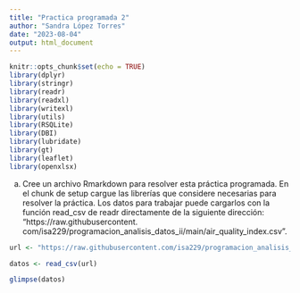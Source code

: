 ```yaml
---
title: "Practica programada 2"
author: "Sandra López Torres"
date: "2023-08-04"
output: html_document
---
```


```r
knitr::opts_chunk$set(echo = TRUE)
library(dplyr)
library(stringr)
library(readr)
library(readxl) 
library(writexl) 
library(utils)
library(RSQLite) 
library(DBI) 
library(lubridate)
library(gt)
library(leaflet)
library(openxlsx)
```


a. Cree un archivo Rmarkdown para resolver esta práctica programada. En el chunk de setup cargue las
librerías que considere necesarias para resolver la práctica. Los datos para trabajar puede cargarlos con
la función read_csv de readr directamente de la siguiente dirección: “https://raw.githubusercontent.
com/isa229/programacion_analisis_datos_ii/main/air_quality_index.csv”.

```r
url <- "https://raw.githubusercontent.com/isa229/programacion_analisis_datos_ii/main/air_quality_index.csv"

datos <- read_csv(url)

glimpse(datos)
```
